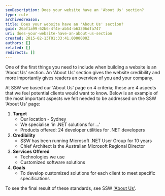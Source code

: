 ```yaml
---
seoDescription: Does your website have an 'About Us' section?
type: rule
archivedreason:
title: Does your website have an 'About Us' section?
guid: 26af1a99-62b6-4f4e-ab54-b63306dfa747
uri: does-your-website-have-an-about-us-section
created: 2015-02-13T01:33:41.0000000Z
authors: []
related: []
redirects: []
---
```


One of the first things you need to include when building a website is an 'About Us' section. An 'About Us' section gives the website credibility and more importantly gives readers an overview of you and your company.

At SSW we based our 'About Us' page on 4 criteria; these are 4 aspects that we feel potential clients would want to know. Below is an example of the most important aspects we felt needed to be addressed on the SSW 'About Us' page:
1. **Target**
   - Our location - Sydney
   - We specialise 'in .NET solutions for ...'
   - Products offered: 24 developer utilities for .NET developers
2. **Credibility**
   - SSW has been running Microsoft .NET User Group for 10 years
   - Chief Architect is the Australian Microsoft Regional Director
3. **Services Offered**
   - Technologies we use
   - Customized software solutions
4. **Goals**
   - To develop customized solutions for each client to meet specific specifications

To see the final result of these standards, see SSW ['About Us'](http://www.ssw.com.au/ssw/Company/AboutUs.aspx).